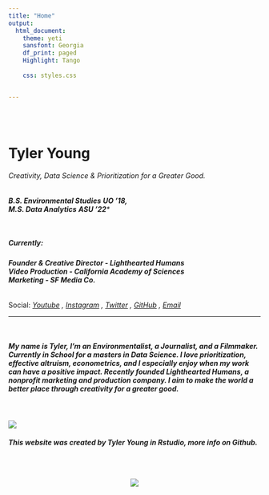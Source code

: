 ```yaml
---
title: "Home"
output:
  html_document:
    theme: yeti
    sansfont: Georgia
    df_print: paged
    Highlight: Tango
    
    css: styles.css


---
```


<br>
<br>

<h1>**Tyler Young**</h1>
<h6>Creativity, Data Science & Prioritization for a Greater Good.
</h6>
<h6>
***B.S. Environmental Studies***
***UO '18,***  
***M.S. Data Analytics***
***ASU '22****
</h6><h5>
<br>
**Currently:**
</h5>
<h6>
**Founder & Creative Director - Lighthearted Humans**  
**Video Production - California Academy of Sciences**  
**Marketing - SF Media Co.**
</h6>
Social:
*
[Youtube](http://youtube.com/tylerisyoung/?target=_blank) , 
[Instagram](https://www.instagram.com/tylerisyoung/?target=_blank) ,
[Twitter](https://www.twitter.com/Tylerisyoung/?target=_blank) ,
[GitHub](https://www.github.com/tylerisyoung/?target=_blank) ,
[Email](mailto:Tyleralexanderyoung@gmail.com/?target=_blank])
*
 
________________________________________

<br>

<h5>
**My name is Tyler, I’m an Environmentalist, a Journalist, and a Filmmaker. Currently in School for a masters in Data Science. I love prioritization, effective altruism, econometrics, and I especially enjoy when my work can have a positive impact. Recently founded Lighthearted Humans, a nonprofit marketing and production company. I aim to make the world a better place through creativity for a greater good. ** 
</h5>

<br>



![](images/surf.jpg)


<h6>
***This website was created by Tyler Young in Rstudio, more info on Github.***
</h6>







<br>
<center>
![](images/tiylogo_tiny.png)










</a>
</div>







